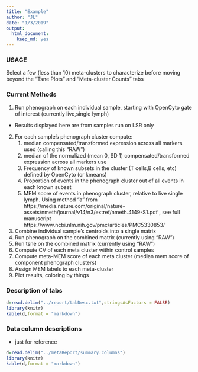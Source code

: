 ```yaml
---
title: "Example"
author: "JL"
date: "1/3/2019"
output: 
  html_document: 
    keep_md: yes
---
```

<!-- # Summary -->

<!-- Agnostic overview of panel 1 populations starting from live, single, lymphocytes as defined by OpenCyto. -->



### USAGE

Select a few (less than 10) meta-clusters to characterize before moving beyond the "Tsne Plots" and "Meta-cluster Counts" tabs


### Current Methods


1. Run phenograph on each individual sample, starting with OpenCyto gate of interest (currently live,single lymph)
  - Results displayed here are from samples run on LSR only
2. For each sample's phenograph cluster compute:
   1.  median compensated/transformed expression across all markers used (calling this "RAW")
   2.  median of the normalized (mean 0, SD 1) compensated/transformed expression across all markers use
   3. Frequency of known subsets in the cluster (T cells,B cells, etc) defined by OpenCyto (or kmeans)
   4. Proportion of events in the phenograph cluster out of all events in each known subset
   5. MEM score of events in phenograph cluster, relative to live single lymph. Using method "a" from https://media.nature.com/original/nature-assets/nmeth/journal/v14/n3/extref/nmeth.4149-S1.pdf , see full manuscript https://www.ncbi.nlm.nih.gov/pmc/articles/PMC5330853/
3. Combine individual sample's centroids into a single matrix
4. Run phenograph on the combined matrix (currently using "RAW")
5. Run tsne on the combined matrix (currently using "RAW")
7. Compute CV of each meta cluster within control samples
8. Compute meta-MEM score of each meta cluster (median mem score of component phenograph clusters)
  9. Assign MEM labels to each meta-cluster
6. Plot results, coloring by things



<!-- ### Notes (actual cluster number may change) -->

<!-- Meta cluster 14 : CD4/CD8 double positive? -->
<!-- - [CD4+/CD8+ double-positive T cells: more than just a developmental stage?](https://www.ncbi.nlm.nih.gov/pubmed/25360000) -->


<!-- ## Example workflow -->

<!-- 1. Select "Tsne Plots" -->
<!-- 1. Color middle tsne plot by "naive_ClusterFreq" using the "Middle Plot Color" dropdown to see which meta clusters are naive cells -->
<!-- 2. Check out which meta-clusters seem to be made up of mostly naive cells -->
<!-- 3. Select a few naive meta clusters (such as 5, 6, 10, 12, 15, 18, 26, 31, 32, and 34) in the "Meta clusters to characterize" dropdown -->
<!-- 4. Select "Raw Marker Heatmap" to see which markers differentiate these meta-clusters -->
<!--   - Seems to be IgD, CD95, CD19, maybe CD4 -->
<!-- 5. Similar process for "Normalized Heatmap" -->
<!-- 6. Select "Marker Distributions" -->
<!--   - Select IgD, CD95, CD19, and CD4 in the "Markers" dropdown -->
<!--   - Resonably separated distributions -->
<!-- 7. Go back to "Tsne Plots" and color a plot by IgD  -->

### Description of tabs


```r

d=read.delim("../report/tabDesc.txt",stringsAsFactors = FALSE)
library(knitr)
kable(d,format = "markdown")

```


<!-- ### TODO -->

<!-- 1. legends!! Currently the legends are placed over the plots of interest -->
<!-- 1. add p-values to distribution plots -->



### Data column descriptions

- just for reference

```r

d=read.delim("../metaReport/summary.columns")
library(knitr)
kable(d,format = "markdown")

```



